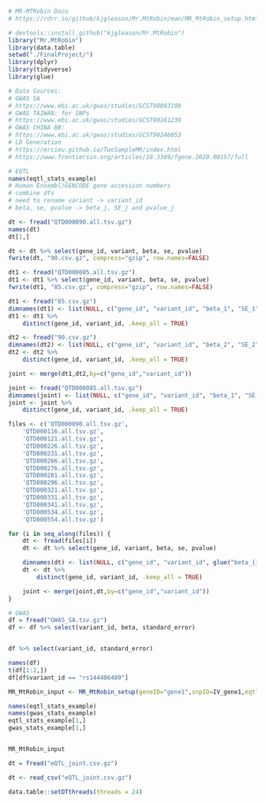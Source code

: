 ```r
# MR-MTRobin Docu
# https://rdrr.io/github/kjgleason/Mr.MtRobin/man/MR_MtRobin_setup.html
```


```r
# devtools::install_github("kjgleason/Mr.MtRobin")
library("Mr.MtRobin")
library(data.table)
setwd("./FinalProject/")
library(dplyr)
library(tidyverse)
library(glue)
```

```r
# Data Sources:
# GWAS SA
# https://www.ebi.ac.uk/gwas/studies/GCST90093109
# GWAS TAIWAN: for SNPs
# https://www.ebi.ac.uk/gwas/studies/GCST90161239
# GWAS CHINA BB:
# https://www.ebi.ac.uk/gwas/studies/GCST90246053
# LD Generation
# https://mrcieu.github.io/TwoSampleMR/index.html
# https://www.frontiersin.org/articles/10.3389/fgene.2020.00157/full
```

```r
# EQTL
names(eqtl_stats_example)
# Human Ensembl/GENCODE gene accession numbers
# combine dfs
# need to rename variant -> variant_id
# beta, se, pvalue -> beta_j, SE_j and pvalue_j

```

```r
dt <- fread("QTD000090.all.tsv.gz")
names(dt)
dt[1,]

dt <- dt %>% select(gene_id, variant, beta, se, pvalue)
fwrite(dt, "90.csv.gz", compress="gzip", row.names=FALSE)
```

```r
dt1 <- fread("QTD000085.all.tsv.gz")
dt1 <- dt1 %>% select(gene_id, variant, beta, se, pvalue)
fwrite(dt1, "85.csv.gz", compress="gzip", row.names=FALSE)
```

```r
dt1 <- fread("85.csv.gz")
dimnames(dt1) <- list(NULL, c("gene_id", "variant_id", "beta_1", "SE_1", "pvalue_1"))
dt1 <- dt1 %>%
    distinct(gene_id, variant_id, .keep_all = TRUE)

dt2 <- fread("90.csv.gz")
dimnames(dt2) <- list(NULL, c("gene_id", "variant_id", "beta_2", "SE_2", "pvalue_2"))
dt2 <- dt2 %>%
    distinct(gene_id, variant_id, .keep_all = TRUE)

joint <- merge(dt1,dt2,by=c("gene_id","variant_id"))
```

```r
joint <- fread("QTD000085.all.tsv.gz")
dimnames(joint) <- list(NULL, c("gene_id", "variant_id", "beta_1", "SE_1", "pvalue_1"))
joint <- joint %>%
    distinct(gene_id, variant_id, .keep_all = TRUE)

files <- c('QTD000090.all.tsv.gz',
    'QTD000116.all.tsv.gz',
    'QTD000121.all.tsv.gz',
    'QTD000226.all.tsv.gz',
    'QTD000231.all.tsv.gz',
    'QTD000266.all.tsv.gz',
    'QTD000276.all.tsv.gz',
    'QTD000281.all.tsv.gz',
    'QTD000296.all.tsv.gz',
    'QTD000321.all.tsv.gz',
    'QTD000331.all.tsv.gz',
    'QTD000341.all.tsv.gz',
    'QTD000534.all.tsv.gz',
    'QTD000554.all.tsv.gz')

for (i in seq_along(files)) {
    dt <- fread(files[i])
    dt <- dt %>% select(gene_id, variant, beta, se, pvalue)

    dimnames(dt) <- list(NULL, c("gene_id", "variant_id", glue("beta_{i}"), glue("SE_{i}"), glue("pvalue_{i}")))
    dt <- dt %>%
        distinct(gene_id, variant_id, .keep_all = TRUE)

    joint <- merge(joint,dt,by=c("gene_id","variant_id"))
}
```


```r
# GWAS
df = fread("GWAS_SA.tsv.gz")
df <- df %>% select(variant_id, beta, standard_error)


df %>% select(variant_id, standard_error)
```

```r
names(df)
t(df[1:2,])
df[df$variant_id == "rs144406489"]
```


```r
MR_MtRobin_input <- MR_MtRobin_setup(geneID="gene1",snpID=IV_gene1,eqtl_data=eqtl_stats_example,gwas_data=gwas_stats_example,LD=LD_example,nTiss=10)

names(eqtl_stats_example)
names(gwas_stats_example)
eqtl_stats_example[1,]
gwas_stats_example[1,]


MR_MtRobin_input
```


```r
dt = fread("eQTL_joint.csv.gz")

dt <- read_csv("eQTL_joint.csv.gz")

data.table::setDTthreads(threads = 24)

```